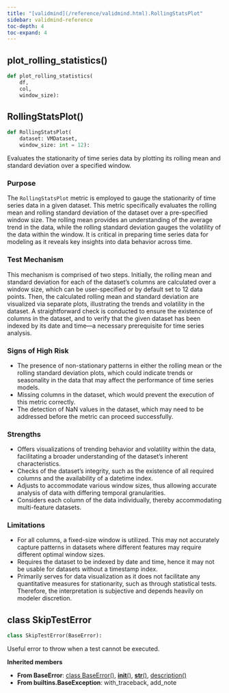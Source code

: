 ```yaml
---
title: "[validmind](/reference/validmind.html).RollingStatsPlot"
sidebar: validmind-reference
toc-depth: 4
toc-expand: 4
---
```


## plot_rolling_statistics[()]{.muted}

<!-- function.qmd.jinja2 - function signature -->

```python
def plot_rolling_statistics(
    df,
    col,
    window_size):
```

## RollingStatsPlot[()]{.muted}

<!-- function.qmd.jinja2 - function signature -->

```python
def RollingStatsPlot(
    dataset: VMDataset,
    window_size: int = 12):
```

Evaluates the stationarity of time series data by plotting its rolling mean and standard deviation over a specified window.

### Purpose

The `RollingStatsPlot` metric is employed to gauge the stationarity of time series data in a given dataset. This metric specifically evaluates the rolling mean and rolling standard deviation of the dataset over a pre-specified window size. The rolling mean provides an understanding of the average trend in the data, while the rolling standard deviation gauges the volatility of the data within the window. It is critical in preparing time series data for modeling as it reveals key insights into data behavior across time.

### Test Mechanism

This mechanism is comprised of two steps. Initially, the rolling mean and standard deviation for each of the dataset's columns are calculated over a window size, which can be user-specified or by default set to 12 data points. Then, the calculated rolling mean and standard deviation are visualized via separate plots, illustrating the trends and volatility in the dataset. A straightforward check is conducted to ensure the existence of columns in the dataset, and to verify that the given dataset has been indexed by its date and time—a necessary prerequisite for time series analysis.

### Signs of High Risk

- The presence of non-stationary patterns in either the rolling mean or the rolling standard deviation plots, which could indicate trends or seasonality in the data that may affect the performance of time series models.
- Missing columns in the dataset, which would prevent the execution of this metric correctly.
- The detection of NaN values in the dataset, which may need to be addressed before the metric can proceed successfully.

### Strengths

- Offers visualizations of trending behavior and volatility within the data, facilitating a broader understanding of the dataset's inherent characteristics.
- Checks of the dataset's integrity, such as the existence of all required columns and the availability of a datetime index.
- Adjusts to accommodate various window sizes, thus allowing accurate analysis of data with differing temporal granularities.
- Considers each column of the data individually, thereby accommodating multi-feature datasets.

### Limitations

- For all columns, a fixed-size window is utilized. This may not accurately capture patterns in datasets where different features may require different optimal window sizes.
- Requires the dataset to be indexed by date and time, hence it may not be usable for datasets without a timestamp index.
- Primarily serves for data visualization as it does not facilitate any quantitative measures for stationarity, such as through statistical tests. Therefore, the interpretation is subjective and depends heavily on modeler discretion.

## [class]{.muted} SkipTestError

<!-- class.qmd.jinja2 - class definition -->

```python
class SkipTestError(BaseError):
```

Useful error to throw when a test cannot be executed.

**Inherited members**

- **From BaseError**: [class BaseError[()]{.muted}](#class-baseerror), [__init__[()]{.muted}](#__init__), [__str__[()]{.muted}](#__str__), [description[()]{.muted}](#description)
- **From builtins.BaseException**: with_traceback, add_note
